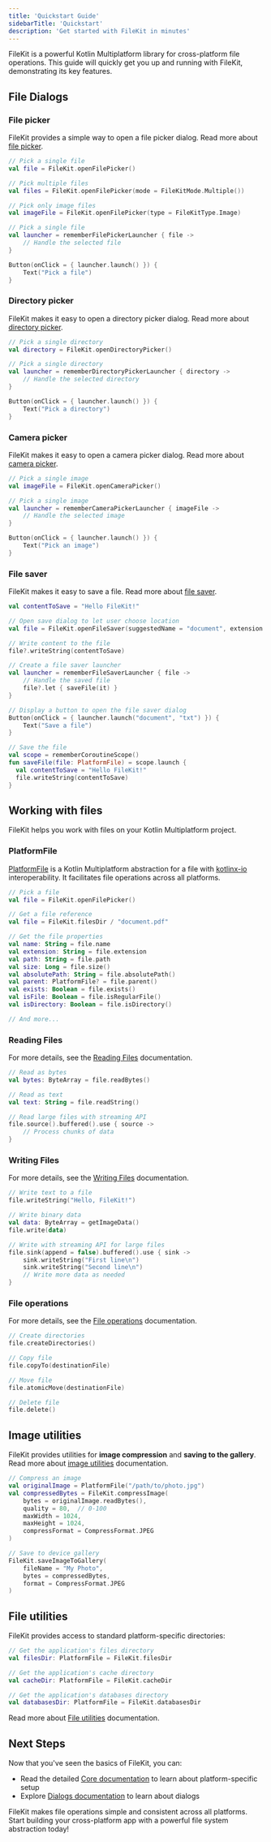 ```yaml
---
title: 'Quickstart Guide'
sidebarTitle: 'Quickstart'
description: 'Get started with FileKit in minutes'
---
```



FileKit is a powerful Kotlin Multiplatform library for cross-platform file operations. This guide will quickly get you up and running with FileKit, demonstrating its key features.

## File Dialogs

<VersionDialogs/>

### File picker

FileKit provides a simple way to open a file picker dialog. Read more about [file picker](/dialogs/file-picker).

<CodeGroup>

```kotlin filekit-dialogs
// Pick a single file
val file = FileKit.openFilePicker()

// Pick multiple files
val files = FileKit.openFilePicker(mode = FileKitMode.Multiple())

// Pick only image files
val imageFile = FileKit.openFilePicker(type = FileKitType.Image)
```

```kotlin filekit-dialogs-compose
// Pick a single file
val launcher = rememberFilePickerLauncher { file ->
    // Handle the selected file
}

Button(onClick = { launcher.launch() }) {
    Text("Pick a file")
}
```

</CodeGroup>

### Directory picker

FileKit makes it easy to open a directory picker dialog. Read more about [directory picker](/dialogs/directory-picker).

<CodeGroup>

```kotlin filekit-dialogs
// Pick a single directory
val directory = FileKit.openDirectoryPicker()
```

```kotlin filekit-dialogs-compose
// Pick a single directory
val launcher = rememberDirectoryPickerLauncher { directory ->
    // Handle the selected directory
}

Button(onClick = { launcher.launch() }) {
    Text("Pick a directory")
}
```

</CodeGroup>

### Camera picker

FileKit makes it easy to open a camera picker dialog. Read more about [camera picker](/dialogs/camera-picker).

<CodeGroup>

```kotlin filekit-dialogs
// Pick a single image
val imageFile = FileKit.openCameraPicker()
```

```kotlin filekit-dialogs-compose
// Pick a single image
val launcher = rememberCameraPickerLauncher { imageFile ->
    // Handle the selected image
}

Button(onClick = { launcher.launch() }) {
    Text("Pick an image")
}
```

</CodeGroup>


### File saver

FileKit makes it easy to save a file. Read more about [file saver](/dialogs/file-saver).

<CodeGroup>

```kotlin filekit-dialogs
val contentToSave = "Hello FileKit!"

// Open save dialog to let user choose location
val file = FileKit.openFileSaver(suggestedName = "document", extension = "txt")

// Write content to the file
file?.writeString(contentToSave)
```

```kotlin filekit-dialogs-compose
// Create a file saver launcher
val launcher = rememberFileSaverLauncher { file ->
    // Handle the saved file
    file?.let { saveFile(it) }
}

// Display a button to open the file saver dialog
Button(onClick = { launcher.launch("document", "txt") }) {
    Text("Save a file")
}

// Save the file
val scope = rememberCoroutineScope()
fun saveFile(file: PlatformFile) = scope.launch {
  val contentToSave = "Hello FileKit!"
  file.writeString(contentToSave)
}
```

</CodeGroup>

## Working with files

FileKit helps you work with files on your Kotlin Multiplatform project.

### PlatformFile

[PlatformFile](/core/platform-file) is a Kotlin Multiplatform abstraction for a file with [kotlinx-io](https://github.com/Kotlin/kotlinx-io) interoperability. It facilitates file operations across all platforms.

```kotlin
// Pick a file
val file = FileKit.openFilePicker()

// Get a file reference
val file = FileKit.filesDir / "document.pdf"

// Get the file properties
val name: String = file.name
val extension: String = file.extension
val path: String = file.path
val size: Long = file.size()
val absolutePath: String = file.absolutePath()
val parent: PlatformFile? = file.parent()
val exists: Boolean = file.exists()
val isFile: Boolean = file.isRegularFile()
val isDirectory: Boolean = file.isDirectory()

// And more...
```

### Reading Files

For more details, see the [Reading Files](/core/read-file) documentation.

```kotlin
// Read as bytes
val bytes: ByteArray = file.readBytes()

// Read as text
val text: String = file.readString()

// Read large files with streaming API
file.source().buffered().use { source ->
    // Process chunks of data
}
```

### Writing Files

For more details, see the [Writing Files](/core/write-file) documentation.

```kotlin
// Write text to a file
file.writeString("Hello, FileKit!")

// Write binary data
val data: ByteArray = getImageData()
file.write(data)

// Write with streaming API for large files
file.sink(append = false).buffered().use { sink ->
    sink.writeString("First line\n")
    sink.writeString("Second line\n")
    // Write more data as needed
}
```

### File operations

For more details, see the [File operations](/core/platform-file#file-operations) documentation.

```kotlin
// Create directories
file.createDirectories()

// Copy file
file.copyTo(destinationFile)

// Move file
file.atomicMove(destinationFile)

// Delete file
file.delete()
```

## Image utilities

FileKit provides utilities for **image compression** and **saving to the gallery**. Read more about [image utilities](/core/image-utils) documentation.

```kotlin
// Compress an image
val originalImage = PlatformFile("/path/to/photo.jpg")
val compressedBytes = FileKit.compressImage(
    bytes = originalImage.readBytes(),
    quality = 80,  // 0-100
    maxWidth = 1024,
    maxHeight = 1024,
    compressFormat = CompressFormat.JPEG
)

// Save to device gallery
FileKit.saveImageToGallery(
    fileName = "My Photo",
    bytes = compressedBytes,
    format = CompressFormat.JPEG
)
```

## File utilities

FileKit provides access to standard platform-specific directories:

```kotlin
// Get the application's files directory
val filesDir: PlatformFile = FileKit.filesDir

// Get the application's cache directory
val cacheDir: PlatformFile = FileKit.cacheDir

// Get the application's databases directory
val databasesDir: PlatformFile = FileKit.databasesDir
```

Read more about [File utilities](/core/file-utils) documentation.

## Next Steps

Now that you've seen the basics of FileKit, you can:

- Read the detailed [Core documentation](/core/setup) to learn about platform-specific setup
- Explore [Dialogs documentation](/dialogs/setup) to learn about dialogs

FileKit makes file operations simple and consistent across all platforms. Start building your cross-platform app with a powerful file system abstraction today! 
